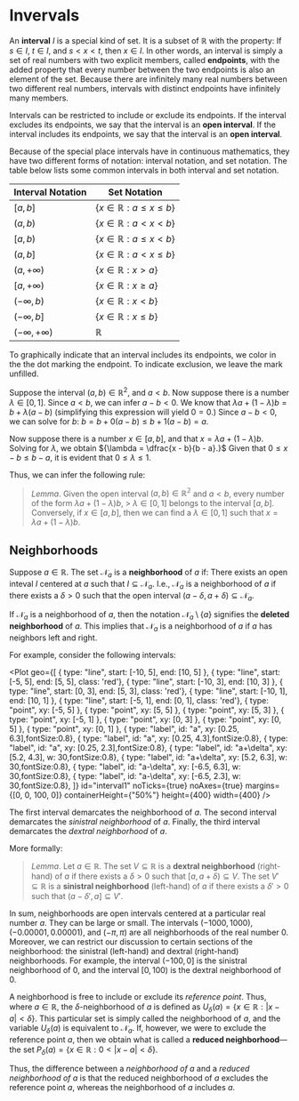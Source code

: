 # Invervals

An **interval** $I$ is a special kind of set. It is a subset of
${\mathbb{R}}$ with the property: If ${s \in I,}$ ${t \in I,}$ and
${s < x < t,}$ then ${x \in I.}$ In other words, an interval is simply a
set of real numbers with two explicit members, called **endpoints**, with
the added property that every number between the two endpoints is also an
element of the set. Because there are infinitely many real numbers between
two different real numbers, intervals with distinct endpoints have
infinitely many members.

Intervals can be restricted to include or exclude its endpoints. If the
interval excludes its endpoints, we say that the interval is an **open
interval**. If the interval includes its endpoints, we say that the
interval is an **open interval**.

Because of the special place intervals have in continuous mathematics, they
have two different forms of notation: interval notation, and set notation.
The table below lists some common intervals in both interval and set
notation.

| Interval Notation        | Set Notation                               |
| ------------------------ | ------------------------------------------ |
| ${[a, b]}$               | ${\{x \in \mathbb{R} : a \leq x \leq b\}}$ |
| ${(a,b)}$                | ${\{x \in \mathbb{R} : a < x < b\}}$       |
| ${[a, b)}$               | ${\{ x \in \mathbb{R} : a \leq x < b \}}$  |
| ${(a, b]}$               | ${\{ x \in \mathbb{R} : a < x \leq b \}}$  |
| ${(a, + \infty)}$        | ${\{ x \in \mathbb{R} : x > a \}}$         |
| ${[a, + \infty)}$        | ${\{ x \in \mathbb{R} : x \geq a \}}$      |
| ${(- \infty, b)}$        | ${\{ x \in \mathbb{R} : x < b \}}$         |
| ${(- \infty, b]}$        | ${\{ x \in \mathbb{R} : x \leq b \}}$      |
| ${(- \infty, + \infty)}$ | ${\mathbb{R}}$                             |

To graphically indicate that an interval includes its endpoints, we color
in the the dot marking the endpoint. To indicate exclusion, we leave the
mark unfilled.

Suppose the interval ${(a, b) \in \mathbb{R}^2,}$ and ${a < b.}$ Now
suppose there is a number ${\lambda \in [0,1].}$ Since ${a < b}$, we can
infer ${a - b < 0.}$ We know that
${\lambda{a} + (1 - \lambda){b} = b + \lambda{(a-b)}}$ (simplifying this
expression will yield ${0 = 0}$.) Since ${a - b < 0,}$ we can solve for
$b$: ${b = b + 0(a - b) \leq b + 1(a - b) = a.}$

Now suppose there is a number ${x \in [a,b],}$ and that
${x = \lambda{a} + (1 - \lambda){b}.}$ Solving for ${\lambda,}$ we obtain
${\lambda = \dfrac{x - b}{b - a}.}$ Given that ${0 \leq x - b \leq b - a,}$
it is evident that ${0 \leq \lambda \leq 1.}$

Thus, we can infer the following rule:

> _Lemma_. Given the open interval ${(a,b) \in \mathbb{R^2}}$ and
> ${a < b,}$ every number of the form ${\lambda{a} + (1 - \lambda)b,}$ >
> ${\lambda \in [0,1]}$ belongs to the interval ${[a,b].}$ Conversely, if
> ${x \in [a,b],}$ then we can find a ${\lambda \in [0,1]}$ such that
> ${x = \lambda{a} + (1 - \lambda){b}.}$

## Neighborhoods

Suppose ${a \in \mathbb{R}.}$ The set $\mathcal{N}_a$ is a **neighborhood**
of $a$ if: There exists an open inteval $I$ centered at $a$ such that
${I \subseteq \mathcal{N}_a.}$ I.e., $\mathcal{N} _a$ is a neighborhood of
$a$ if there exists a ${\delta > 0}$ such that the open interval
${(a - \delta, a + \delta) \subseteq \mathcal{N}_a.}$

If $\mathcal{N}_a$ is a neighborhood of $a$, then the notation
${\mathcal{N}_a \setminus \{ a \}}$ signifies the **deleted neighborhood**
of $a$. This implies that ${\mathcal{N}_a}$ is a neighborhood of $a$ if $a$
has neighbors left and right.

For example, consider the following intervals:

<Plot
	geo={[
		{ type: "line", start: [-10, 5], end: [10, 5] },
		{ type: "line", start: [-5, 5], end: [5, 5], class: 'red'},
		{ type: "line", start: [-10, 3], end: [10, 3] },
		{ type: "line", start: [0, 3], end: [5, 3], class: 'red'},
		{ type: "line", start: [-10, 1], end: [10, 1] },
		{ type: "line", start: [-5, 1], end: [0, 1], class: 'red'},
		{ type: "point", xy: [-5, 5] },
		{ type: "point", xy: [5, 5] },
		{ type: "point", xy: [5, 3] },
		{ type: "point", xy: [-5, 1] },
		{ type: "point", xy: [0, 3] },
		{ type: "point", xy: [0, 5] },
		{ type: "point", xy: [0, 1] },
		{ type: "label", id: "a", xy: [0.25, 6.3],fontSize:0.8},
		{ type: "label", id: "a", xy: [0.25, 4.3],fontSize:0.8},
		{ type: "label", id: "a", xy: [0.25, 2.3],fontSize:0.8},
		{ type: "label", id: "a+\\delta", xy: [5.2, 4.3], w: 30,fontSize:0.8},
		{ type: "label", id: "a+\\delta", xy: [5.2, 6.3], w: 30,fontSize:0.8},
		{ type: "label", id: "a-\\delta", xy: [-6.5, 6.3], w: 30,fontSize:0.8},
		{ type: "label", id: "a-\\delta", xy: [-6.5, 2.3], w: 30,fontSize:0.8},
	]}
	id="interval1"
	noTicks={true}
	noAxes={true}
	margins={[0, 0, 100, 0]}
	containerHeight={"50%"}
	height={400}
	width={400}
/>

The first interval demarcates the neighborhood of $a$. The second
interval demarcates the _sinistral neighborhood_ of $a$. Finally, the
third interval demarcates the _dextral neighborhood_ of $a$.

More formally:

> _Lemma_. Let ${a \in \mathbb{R}.}$ The set ${V \subseteq \mathbb{R}}$ is
> a **dextral neighborhood** (right-hand) of $a$ if there exists a
> ${\delta > 0}$ such that ${[a, a + \delta) \subseteq V.}$ The set
> ${V' \subseteq \mathbb{R}}$ is a **sinistral neighborhood** (left-hand)
> of $a$ if there exists a ${\delta' > 0}$ such that
> ${(a - \delta', a] \subseteq V'.}$

In sum, neighborhoods are open intervals centered at a particular real
number $a.$ They can be large or small. The intervals ${(-1000, 1000)}$,
${(-0.00001, 0.00001)}$, and ${(-\pi, \pi)}$ are all neighborhoods of the
real number 0. Moreover, we can restrict our discussion to certain sections
of the neighborhood: the sinistral (left-hand) and dextral (right-hand)
neighborhoods. For example, the interval ${(-100, 0]}$ is the sinistral
neighborhood of 0, and the interval ${[0, 100)}$ is the dextral
neighborhood of 0.

A neighborhood is free to include or exclude its _reference point_. Thus,
where ${a \in \mathbb{R},}$ the ${\delta \text{-neighborhood} }$ of $a$ is
defined as
${U_{\delta}(a) = \{ x \in \mathbb{R} : \lvert x - a \rvert < \delta \}.}$
This particular set is simply called the neighborhood of $a$, and the
variable ${U_{\delta}(a)}$ is equivalent to ${\mathcal{N}_a}$. If, however,
we were to exclude the reference point $a$, then we obtain what is called a
**reduced neighborhood**&mdash;the set
${P_{\delta}(a) = \{ x \in \mathbb{R} : 0 < \lvert x - a \rvert < \delta \}.}$

Thus, the difference between a _neighborhood of $a$_ and a _reduced
neighborhood of $a$_ is that the reduced neighborhood of $a$ excludes the
reference point $a$, whereas the neighborhood of $a$ includes $a$.
